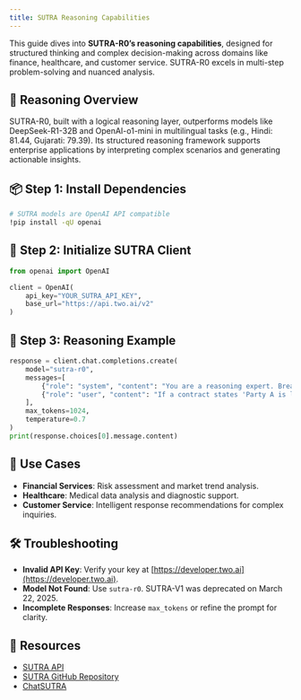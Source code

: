 ```yaml
---
title: SUTRA Reasoning Capabilities
---
```


This guide dives into **SUTRA-R0’s reasoning capabilities**, designed for structured thinking and complex decision-making across domains like finance, healthcare, and customer service. SUTRA-R0 excels in multi-step problem-solving and nuanced analysis.

## 🧠 Reasoning Overview

SUTRA-R0, built with a logical reasoning layer, outperforms models like DeepSeek-R1-32B and OpenAI-o1-mini in multilingual tasks (e.g., Hindi: 81.44, Gujarati: 79.39). Its structured reasoning framework supports enterprise applications by interpreting complex scenarios and generating actionable insights.[](https://www.analyticsvidhya.com/blog/2025/02/sutra-r0/)[](https://analyticsindiamag.com/ai-news-updates/jio-backed-two-ai-launches-multilingual-reasoning-model-sutra-r0/)

## 📦 Step 1: Install Dependencies

```bash
# SUTRA models are OpenAI API compatible
!pip install -qU openai
```

## 🔐 Step 2: Initialize SUTRA Client

```python
from openai import OpenAI

client = OpenAI(
    api_key="YOUR_SUTRA_API_KEY",
    base_url="https://api.two.ai/v2"
)
```

## 💬 Step 3: Reasoning Example

```python
response = client.chat.completions.create(
    model="sutra-r0",
    messages=[
        {"role": "system", "content": "You are a reasoning expert. Break down the query into logical steps."},
        {"role": "user", "content": "If a contract states 'Party A is liable unless Party B notifies within 7 days,' who is liable if notice is given on day 8?"}
    ],
    max_tokens=1024,
    temperature=0.7
)
print(response.choices[0].message.content)
```

## 🌟 Use Cases

- **Financial Services**: Risk assessment and market trend analysis.
- **Healthcare**: Medical data analysis and diagnostic support.
- **Customer Service**: Intelligent response recommendations for complex inquiries.

## 🛠 Troubleshooting

- **Invalid API Key**: Verify your key at [https://developer.two.ai](https://developer.two.ai).
- **Model Not Found**: Use `sutra-r0`. SUTRA-V1 was deprecated on March 22, 2025.[](https://www.two.ai/blog/sutra-v2-is-here)
- **Incomplete Responses**: Increase `max_tokens` or refine the prompt for clarity.

## 📎 Resources

- [SUTRA API](https://developer.two.ai)
- [SUTRA GitHub Repository](https://github.com/sutra-dev/sutra-cookbook)
- [ChatSUTRA](https://chat.two.ai)
